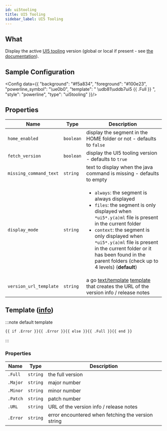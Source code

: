 ```yaml
---
id: ui5tooling
title: UI5 Tooling
sidebar_label: UI5 Tooling
---
```


## What

Display the active [UI5 tooling][ui5-homepage] version (global or local if present -
see [the documentation][ui5-version-help]).

## Sample Configuration


<Config data={{
  "background": "#f5a834",
  "foreground": "#100e23",
  "powerline_symbol": "\ue0b0",
  "template": " \udb81\uddb7ui5 {{ .Full }} ",
  "style": "powerline",
  "type": "ui5tooling"
}}/>

## Properties

| Name                   | Type      | Description                                                                                                                                                                                                                                                                                                                                                 |
| ---------------------- | --------- | ----------------------------------------------------------------------------------------------------------------------------------------------------------------------------------------------------------------------------------------------------------------------------------------------------------------------------------------------------------- |
| `home_enabled`         | `boolean` | display the segment in the HOME folder or not - defaults to `false`                                                                                                                                                                                                                                                                                         |
| `fetch_version`        | `boolean` | display the UI5 tooling version - defaults to `true`                                                                                                                                                                                                                                                                                                        |
| `missing_command_text` | `string`  | text to display when the java command is missing - defaults to empty                                                                                                                                                                                                                                                                                        |
| `display_mode`         | `string`  | <ul><li>`always`: the segment is always displayed</li><li>`files`: the segment is only displayed when `*ui5*.y(a)ml` file is present in the current folder</li><li>`context`: the segment is only displayed when `*ui5*.y(a)ml` file is present in the current folder or it has been found in the parent folders (check up to 4 levels) (**default**) </li></ul> |
| `version_url_template` | `string`  | a go [text/template][go-text-template] [template][templates] that creates the URL of the version info / release notes                                                                                                                                                                                                                                       |

## Template ([info][templates])

:::note default template

```template
{{ if .Error }}{{ .Error }}{{ else }}{{ .Full }}{{ end }}
```

:::

### Properties

| Name     | Type     | Description                                        |
| -------- | -------- | -------------------------------------------------- |
| `.Full`  | `string` | the full version                                   |
| `.Major` | `string` | major number                                       |
| `.Minor` | `string` | minor number                                       |
| `.Patch` | `string` | patch number                                       |
| `.URL`   | `string` | URL of the version info / release notes            |
| `.Error` | `string` | error encountered when fetching the version string |

[go-text-template]: https://golang.org/pkg/text/template/
[templates]: /docs/configuration/templates
[ui5-homepage]: https://sap.github.io/ui5-tooling
[ui5-version-help]: https://sap.github.io/ui5-tooling/pages/CLI/#ui5-versions
